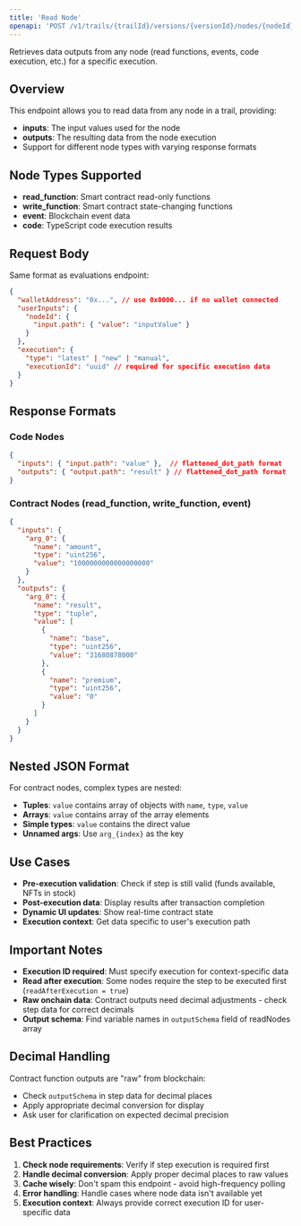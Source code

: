 ```yaml
---
title: 'Read Node'
openapi: 'POST /v1/trails/{trailId}/versions/{versionId}/nodes/{nodeId}/read'
---
```


Retrieves data outputs from any node (read functions, events, code execution, etc.) for a specific execution.

## Overview

This endpoint allows you to read data from any node in a trail, providing:
- **inputs**: The input values used for the node
- **outputs**: The resulting data from the node execution
- Support for different node types with varying response formats

## Node Types Supported

- **read_function**: Smart contract read-only functions
- **write_function**: Smart contract state-changing functions  
- **event**: Blockchain event data
- **code**: TypeScript code execution results

## Request Body

Same format as evaluations endpoint:

```json
{
  "walletAddress": "0x...", // use 0x0000... if no wallet connected
  "userInputs": {
    "nodeId": {
      "input.path": { "value": "inputValue" }
    }
  },
  "execution": {
    "type": "latest" | "new" | "manual",
    "executionId": "uuid" // required for specific execution data
  }
}
```

## Response Formats

### Code Nodes
```json
{
  "inputs": { "input.path": "value" },  // flattened_dot_path format
  "outputs": { "output.path": "result" } // flattened_dot_path format  
}
```

### Contract Nodes (read_function, write_function, event)
```json
{
  "inputs": {
    "arg_0": {
      "name": "amount",
      "type": "uint256", 
      "value": "1000000000000000000"
    }
  },
  "outputs": {
    "arg_0": {
      "name": "result",
      "type": "tuple",
      "value": [
        {
          "name": "base",
          "type": "uint256", 
          "value": "31680878000"
        },
        {
          "name": "premium", 
          "type": "uint256",
          "value": "0"
        }
      ]
    }
  }
}
```

## Nested JSON Format

For contract nodes, complex types are nested:
- **Tuples**: `value` contains array of objects with `name`, `type`, `value`
- **Arrays**: `value` contains array of the array elements
- **Simple types**: `value` contains the direct value
- **Unnamed args**: Use `arg_{index}` as the key

## Use Cases

- **Pre-execution validation**: Check if step is still valid (funds available, NFTs in stock)
- **Post-execution data**: Display results after transaction completion  
- **Dynamic UI updates**: Show real-time contract state
- **Execution context**: Get data specific to user's execution path

## Important Notes

- **Execution ID required**: Must specify execution for context-specific data
- **Read after execution**: Some nodes require the step to be executed first (`readAfterExecution = true`)
- **Raw onchain data**: Contract outputs need decimal adjustments - check step data for correct decimals
- **Output schema**: Find variable names in `outputSchema` field of readNodes array

## Decimal Handling

Contract function outputs are "raw" from blockchain:
- Check `outputSchema` in step data for decimal places
- Apply appropriate decimal conversion for display
- Ask user for clarification on expected decimal precision

## Best Practices

1. **Check node requirements**: Verify if step execution is required first
2. **Handle decimal conversion**: Apply proper decimal places to raw values  
3. **Cache wisely**: Don't spam this endpoint - avoid high-frequency polling
4. **Error handling**: Handle cases where node data isn't available yet
5. **Execution context**: Always provide correct execution ID for user-specific data 